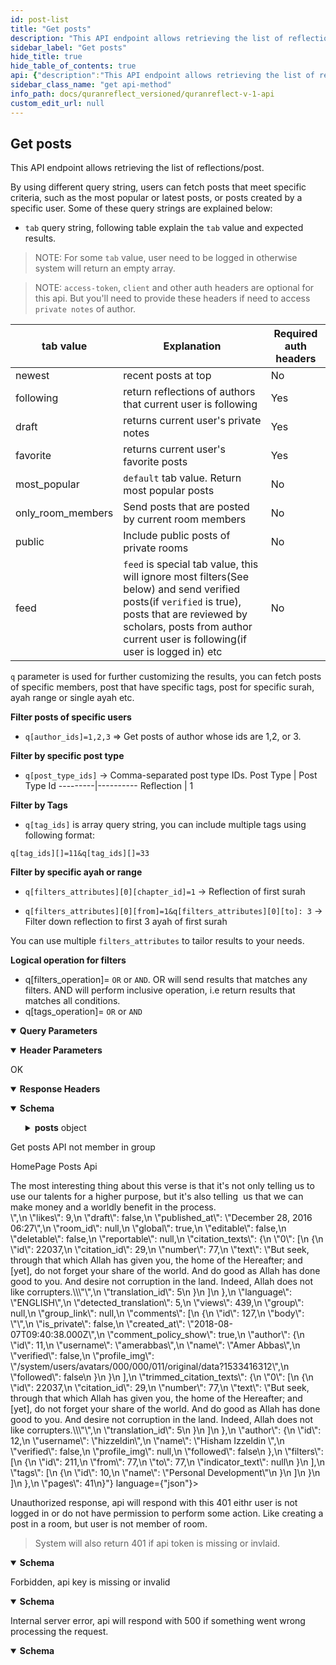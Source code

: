 ```yaml
---
id: post-list
title: "Get posts"
description: "This API endpoint allows retrieving the list of reflections/post."
sidebar_label: "Get posts"
hide_title: true
hide_table_of_contents: true
api: {"description":"This API endpoint allows retrieving the list of reflections/post.\n \nBy using different query string, users can fetch posts that meet specific criteria, such as the most popular or latest posts, or posts created by a specific user. Some of these query strings are explained below:\n\n\n- `tab` query string, following table explain the `tab` value and expected results. \n\n> NOTE: For some `tab` value, user need to be logged in otherwise system will return an empty array. \n\n> NOTE: `access-token`, `client` and other auth headers are optional for this api. But you'll need to provide these headers if need to access `private notes` of author.\n \n tab value | Explanation | Required auth headers\n---------|----------|---------\n newest  | recent posts at top | No\n following | return reflections of authors that current user is following | Yes\n draft | returns current user's private notes | Yes\n favorite | returns current user's favorite posts | Yes\n most_popular | `default` tab value. Return most popular posts | No \n only_room_members | Send posts that are posted by current room members | No\n public | Include public posts of private rooms | No\n feed | `feed` is special tab value, this will ignore most filters(See below) and send verified posts(if `verified` is true), posts that are reviewed by scholars, posts from author current user is following(if user is logged in) etc | No \n \n`q` parameter is used for further customizing the results, you can fetch posts of specific members, post that have specific tags, post for specific surah, ayah range or single ayah etc. \n\n**Filter posts of specific users**\n- `q[author_ids]=1,2,3` => Get posts of author whose ids are 1,2, or 3.\n\n**Filter by specific post type**\n- `q[post_type_ids]` -> Comma-separated post type IDs.\nPost Type | Post Type Id\n---------|----------\n Reflection  | 1\n\n**Filter by Tags**\n- `q[tag_ids]` is array query string, you can include multiple tags using following format:\n\n`q[tag_ids][]=11&q[tag_ids][]=33`\n\n**Filter by specific ayah or range**\n- `q[filters_attributes][0][chapter_id]=1` -> Reflection of first surah\n\n- `q[filters_attributes][0][from]=1&q[filters_attributes][0][to]: 3` -> Filter down reflection to first 3 ayah of first surah\n\nYou can use multiple `filters_attributes` to tailor results to your needs.\n\n**Logical operation for filters**\n- q[filters_operation]= `OR` or `AND`. OR will send results that matches any filters. AND will perform inclusive operation, i.e return results that matches all conditions.\n- q[tags_operation]= `OR` or `AND`\n","parameters":[{"name":"access-token","in":"header","schema":{"type":"string"},"description":"user access token"},{"name":"client","in":"header","schema":{"type":"string"},"description":"client access token"},{"name":"expiry","in":"header","schema":{"type":"string"},"example":"1531315250","description":"timestamp of token expiry"},{"name":"token-type","in":"header","schema":{"type":"string"},"example":"Bearer","description":"access token type"},{"name":"uid","in":"header","schema":{"type":"string"},"example":"user@quranreflect.com","description":"user uid"},{"name":"client_auth_token","in":"query","required":true,"schema":{"type":"string"},"description":"Client API token"},{"schema":{"type":"boolean","default":"false"},"in":"query","name":"verified","description":"If `true` system will send verified reflections"},{"schema":{"type":"string","default":"en"},"in":"query","name":"lang","description":"Comma separated list of iso codes of languages, use this if you want to fetch posts in specific language."},{"schema":{"type":"string"},"in":"query","name":"updated_since","description":"Get posts that are updated after given date"},{"schema":{"type":"boolean","default":"false"},"in":"query","name":"exact_ayah","description":"Get post for exact ayah, normally system will include posts for ayah range"},{"schema":{"type":"boolean"},"in":"query","name":"within_range","description":"Get posts for ayahs that are within give filter range"},{"schema":{"type":"string"},"in":"query","name":"q","description":"See above description "},{"schema":{"type":"boolean"},"in":"query","name":"scholar","description":"Include scholars post"},{"schema":{"type":"boolean"},"in":"query","name":"student","description":"Include student of knowledge member's post"},{"schema":{"type":"boolean"},"in":"query","name":"verified","description":"shortcut if you need posts from scholars and student of knowledge members"},{"schema":{"type":"string","enum":["newest","following","draft","favorite","most_popular","only_room_members","public","feed"]},"in":"query","name":"tab","description":"see description about tab above"}],"responses":{"200":{"description":"OK","headers":{},"content":{"application/json":{"schema":{"type":"object","properties":{"posts":{"type":"object","properties":{"posts":{"type":"array","items":{"type":"object","x-examples":{"Example 1":{"id":442,"body":"i love #allah and #quran","likes":0,"draft":false,"published_at":"June 25, 2018 19:26","room_id":null,"global":true,"editable":true,"deletable":true,"reportable":false,"estimated_reading_time":55018.9,"citation_texts":{"0":[{"id":12480,"citation_id":3,"number":1,"text":"بسم الله الرحمن الرحيم الم","translation_id":1}],"1":[{"id":13149,"citation_id":6,"number":8,"text":"يا أيها الذين آمنوا كونوا قوامين لله شهداء بالقسط ولا يجرمنكم شنآن قوم على ألا تعدلوا اعدلوا هو أقرب للتقوى واتقوا الله إن الله خبير بما تعملون","translation_id":1},{"id":13150,"citation_id":6,"number":9,"text":"وعد الله الذين آمنوا وعملوا الصالحات لهم مغفرة وأجر عظيم","translation_id":1},{"id":13151,"citation_id":6,"number":10,"text":"والذين كفروا وكذبوا بآياتنا أولئك أصحاب الجحيم","translation_id":1},{"id":13152,"citation_id":6,"number":11,"text":"يا أيها الذين آمنوا اذكروا نعمت الله عليكم إذ هم قوم أن يبسطوا إليكم أيديهم فكف أيديهم عنكم واتقوا الله وعلى الله فليتوكل المؤمنون","translation_id":1}]},"language":"ARABIC","detected_translation":1,"views":0,"group":null,"group_link":null,"comments":[],"liked":false,"author":{"id":4,"username":"amerabbas","name":"Amer","verified":false,"profile_img":"/avatar/150/16a085/AMER"},"filters":[{"id":356,"from":null,"to":null,"indicator_text":"surah-3"},{"id":357,"from":1,"to":1,"indicator_text":"surah-2-1"},{"id":358,"from":8,"to":11,"indicator_text":"surah-5-8:11"}],"tags":[{"id":5,"name":"Zohd"},{"id":17,"name":"Allah"},{"id":25,"name":"quran"}]}},"title":"Post","description":"Post/Reflection model","properties":{"id":{"type":"integer","description":"The ID of the post."},"body":{"type":"string","description":"the post text\n"},"likes":{"type":"integer","description":"The number of likes."},"draft":{"type":"boolean","description":"Whether the post should be publicly viewed or not."},"published_at":{"type":"string","description":"The date the post was published at. Format of the date is `MMMM dd, yyyy HH:mm`"},"room_id":{"nullable":true},"global":{"type":"boolean","description":"Whether the post is global or not. A post inside a room can be set to global and becomes visible to everyone."},"editable":{"type":"boolean","description":"Whether the post is editable or not. It will be `true` if the post belongs to the current user."},"deletable":{"type":"boolean","description":"Whether the post is deletable or not. It will be `true` if the post belongs to the current user."},"reportable":{"type":"boolean","description":"Whether the current user can report the post or not."},"citation_texts":{"type":"array","items":{"type":"object","x-examples":{"Example 1":{"id":13,"text":"˹Remember˺ when Joseph said to his father, “O my dear father! Indeed I dreamt of eleven stars, and the sun, and the moon—I saw them prostrating to me!” - Joseph/4","translated_name":"Joseph","from":4,"to":4,"translation_id":5,"klass":"Citation"}},"title":"Citation","description":"QuranReflect Translation/Citation model.","properties":{"id":{"type":"integer"},"text":{"type":"string","description":"translation text"},"translated_name":{"type":"string","description":"name of the translation"},"from":{"type":"integer","description":"from ayah number"},"to":{"type":"integer","description":"to ayah number"},"translation_id":{"type":"integer"}}}},"language":{"type":"string","description":"The language of the post."},"detected_translation":{"type":"integer"},"views":{"type":"integer","description":"The number of views."},"group":{"nullable":true},"group_link":{"nullable":true},"comments":{"type":"array","items":{"type":"object"}},"liked":{"type":"boolean"},"author":{"type":"object","properties":{"id":{"type":"integer"},"username":{"type":"string"},"name":{"type":"string"},"verified":{"type":"boolean"},"profile_img":{"type":"string"}}},"filters":{"type":"array","items":{"type":"object","properties":{"id":{"type":"integer"},"from":{"type":"integer","nullable":true},"to":{"type":"integer","nullable":true},"indicator_text":{"type":"string"}}}},"tags":{"type":"array","items":{"title":"Tag","x-stoplight":{"id":"5nld22q7fx12x"},"type":"object","description":"QuranReflect Tag model.","properties":{"id":{"type":"integer"},"name":{"type":"string","description":"the #tag"}},"x-examples":{"Example 1":{"id":1,"name":"Quran"}}}},"estimated_reading_time":{"type":"number","example":55018.9,"default":0,"format":"float","description":"The average time it takes to read the post"}}}}}}}},"examples":{"example-0":{"summary":"Get posts API not member in group","value":{"success":false,"message":"You are not member of this group!"}},"example-2":{"summary":"HomePage Posts Api","value":{"posts":{"posts":[{"id":8,"body":"<div>The most interesting thing about this verse is that it's not only telling us to use our talents for a higher purpose, but it's also telling &nbsp;us that we can make money and a worldly benefit in the process.</div>","likes":9,"draft":false,"published_at":"December 28, 2016 06:27","room_id":null,"global":true,"editable":false,"deletable":false,"reportable":null,"citation_texts":{"0":[{"id":22037,"citation_id":29,"number":77,"text":"But seek, through that which Allah has given you, the home of the Hereafter; and [yet], do not forget your share of the world. And do good as Allah has done good to you. And desire not corruption in the land. Indeed, Allah does not like corrupters.\"","translation_id":5}]},"language":"ENGLISH","detected_translation":5,"views":439,"group":null,"group_link":null,"comments":[{"id":127,"body":"","is_private":false,"created_at":"2018-08-07T09:40:38.000Z","comment_policy_show":true,"author":{"id":11,"username":"amerabbas","name":"Amer Abbas","verified":false,"profile_img":"/system/users/avatars/000/000/011/original/data?1533416312","followed":false}}],"trimmed_citation_texts":{"0":[{"id":22037,"citation_id":29,"number":77,"text":"But seek, through that which Allah has given you, the home of the Hereafter; and [yet], do not forget your share of the world. And do good as Allah has done good to you. And desire not corruption in the land. Indeed, Allah does not like corrupters.\"","translation_id":5}]},"author":{"id":12,"username":"hizzeldin","name":"Hisham Izzeldin ","verified":false,"profile_img":null,"followed":false},"filters":[{"id":211,"from":77,"to":77,"indicator_text":null}],"tags":[{"id":10,"name":"Personal Development"}]}]},"pages":41}}}}}},"401":{"description":"Unauthorized response, api will respond with this 401 eithr user is not logged in or do not have permission to perform some action. Like creating a post in a room, but user is not member of room.\n\n> System will also return 401 if api token is missing or invlaid.","content":{"application/json":{"schema":{"type":"object","x-examples":{"Example 1":{"errors":["You need to sign in or sign up before continuing."]}},"properties":{"errors":{"type":"array","items":{"type":"string"}},"status":{"type":"integer","default":401},"success":{"type":"boolean","default":false}}},"examples":{"not logged in":{"value":{"errors":["You need to sign in or sign up before continuing."],"success":false}},"missing or invalid api key":{"value":{"message":"You don't have permission!","status":401,"success":false}}}}}},"403":{"description":"Forbidden, api key is missing or invalid","content":{"application/json":{"schema":{"type":"object","properties":{"success":{"type":"boolean","default":false},"message":{"type":"string"},"status":{"type":"integer","default":401}}},"examples":{"Example 1":{"value":{"success":false,"message":"You don't have permission!"}}}}}},"500":{"description":"Internal server error, api will respond with 500 if something went wrong processing the request.","content":{"application/json":{"schema":{"type":"object","properties":{"success":{"type":"boolean","default":false},"message":{"type":"string","default":"internal server error","description":"error message"}},"required":["success","message"]}}}}},"tags":["Posts"],"operationId":"post-list","method":"get","path":"/v1/posts","servers":[{"url":"https://quranreflect.com","description":"Production"}],"securitySchemes":{"apikey":{"name":"client_auth_token","type":"apiKey","in":"query"}},"info":{"title":"QuranReflect V1 API","description":"QuranReflect V1 APIs allows your app to interact with https://quranreflect.com resources. \n\n ## Getting started \n\n Our APIs are not public and require an API key. Please contact us via email `amer@qreflect.com` to get yours. \n\n ## User-specific APIs  \n\n All user-specific APIs (For example [Creating a post](/docs/quranreflect_versioned/quranreflect-v-1-api)) require the following headers:  \n\n - `access-token` the user access token, this token can be changed with every request. \n\n - `token-type`  value should always be `Bearer`. \n\n - `client` the client token, this too can be changed with every request. \n\n - `expiry` unix timestamp (in seconds) to indicate when access token will expire. \n\n - `uid` user's unique identifier. \n\n - `Authorization`: complete authorization header. Sample value `Bearer eyJhY2Nlc3MtdG9rZW4iOiJ4cjBrb3g1eXdVM3JrelVMZjhVUzlBIiwidG9rZW4tdHlwZSI6IkJlYXJlciIsImNsaWVudCI6IkpQeFJCRTloVmRBbDlTX1BVdEhJN2ciLCJleHBpcnkiOiIxNzA1OTQwNTQ3IiwidWlkIjoiYW1lci5hYmJhc0BtYWlsaW5hdG9yLmNvbSJ9`. \n\n The values of `access-token`, `client`, `expiry`, and `uid` headers will be returned in the response of [User Sign in API](/docs/quranreflect_versioned/user-signin).","version":"1.0.0"},"postman":{"name":"Get posts","description":{"content":"This API endpoint allows retrieving the list of reflections/post.\n \nBy using different query string, users can fetch posts that meet specific criteria, such as the most popular or latest posts, or posts created by a specific user. Some of these query strings are explained below:\n\n\n- `tab` query string, following table explain the `tab` value and expected results. \n\n> NOTE: For some `tab` value, user need to be logged in otherwise system will return an empty array. \n\n> NOTE: `access-token`, `client` and other auth headers are optional for this api. But you'll need to provide these headers if need to access `private notes` of author.\n \n tab value | Explanation | Required auth headers\n---------|----------|---------\n newest  | recent posts at top | No\n following | return reflections of authors that current user is following | Yes\n draft | returns current user's private notes | Yes\n favorite | returns current user's favorite posts | Yes\n most_popular | `default` tab value. Return most popular posts | No \n only_room_members | Send posts that are posted by current room members | No\n public | Include public posts of private rooms | No\n feed | `feed` is special tab value, this will ignore most filters(See below) and send verified posts(if `verified` is true), posts that are reviewed by scholars, posts from author current user is following(if user is logged in) etc | No \n \n`q` parameter is used for further customizing the results, you can fetch posts of specific members, post that have specific tags, post for specific surah, ayah range or single ayah etc. \n\n**Filter posts of specific users**\n- `q[author_ids]=1,2,3` => Get posts of author whose ids are 1,2, or 3.\n\n**Filter by specific post type**\n- `q[post_type_ids]` -> Comma-separated post type IDs.\nPost Type | Post Type Id\n---------|----------\n Reflection  | 1\n\n**Filter by Tags**\n- `q[tag_ids]` is array query string, you can include multiple tags using following format:\n\n`q[tag_ids][]=11&q[tag_ids][]=33`\n\n**Filter by specific ayah or range**\n- `q[filters_attributes][0][chapter_id]=1` -> Reflection of first surah\n\n- `q[filters_attributes][0][from]=1&q[filters_attributes][0][to]: 3` -> Filter down reflection to first 3 ayah of first surah\n\nYou can use multiple `filters_attributes` to tailor results to your needs.\n\n**Logical operation for filters**\n- q[filters_operation]= `OR` or `AND`. OR will send results that matches any filters. AND will perform inclusive operation, i.e return results that matches all conditions.\n- q[tags_operation]= `OR` or `AND`\n","type":"text/plain"},"url":{"path":["v1","posts"],"host":["{{baseUrl}}"],"query":[{"disabled":false,"description":{"content":"(Required) Client API token","type":"text/plain"},"key":"client_auth_token","value":""},{"disabled":false,"description":{"content":"If `true` system will send verified reflections","type":"text/plain"},"key":"verified","value":""},{"disabled":false,"description":{"content":"Comma separated list of iso codes of languages, use this if you want to fetch posts in specific language.","type":"text/plain"},"key":"lang","value":""},{"disabled":false,"description":{"content":"Get posts that are updated after given date","type":"text/plain"},"key":"updated_since","value":""},{"disabled":false,"description":{"content":"Get post for exact ayah, normally system will include posts for ayah range","type":"text/plain"},"key":"exact_ayah","value":""},{"disabled":false,"description":{"content":"Get posts for ayahs that are within give filter range","type":"text/plain"},"key":"within_range","value":""},{"disabled":false,"description":{"content":"See above description ","type":"text/plain"},"key":"q","value":""},{"disabled":false,"description":{"content":"Include scholars post","type":"text/plain"},"key":"scholar","value":""},{"disabled":false,"description":{"content":"Include student of knowledge member's post","type":"text/plain"},"key":"student","value":""},{"disabled":false,"description":{"content":"shortcut if you need posts from scholars and student of knowledge members","type":"text/plain"},"key":"verified","value":""},{"disabled":false,"description":{"content":"see description about tab above","type":"text/plain"},"key":"tab","value":""}],"variable":[]},"header":[{"disabled":false,"description":{"content":"user access token","type":"text/plain"},"key":"access-token","value":""},{"disabled":false,"description":{"content":"client access token","type":"text/plain"},"key":"client","value":""},{"disabled":false,"description":{"content":"timestamp of token expiry","type":"text/plain"},"key":"expiry","value":""},{"disabled":false,"description":{"content":"access token type","type":"text/plain"},"key":"token-type","value":""},{"disabled":false,"description":{"content":"user uid","type":"text/plain"},"key":"uid","value":""},{"key":"Accept","value":"application/json"}],"method":"GET"}}
sidebar_class_name: "get api-method"
info_path: docs/quranreflect_versioned/quranreflect-v-1-api
custom_edit_url: null
---
```



## Get posts



This API endpoint allows retrieving the list of reflections/post.
 
By using different query string, users can fetch posts that meet specific criteria, such as the most popular or latest posts, or posts created by a specific user. Some of these query strings are explained below:


- `tab` query string, following table explain the `tab` value and expected results. 

> NOTE: For some `tab` value, user need to be logged in otherwise system will return an empty array. 

> NOTE: `access-token`, `client` and other auth headers are optional for this api. But you'll need to provide these headers if need to access `private notes` of author.
 
 tab value | Explanation | Required auth headers
---------|----------|---------
 newest  | recent posts at top | No
 following | return reflections of authors that current user is following | Yes
 draft | returns current user's private notes | Yes
 favorite | returns current user's favorite posts | Yes
 most_popular | `default` tab value. Return most popular posts | No 
 only_room_members | Send posts that are posted by current room members | No
 public | Include public posts of private rooms | No
 feed | `feed` is special tab value, this will ignore most filters(See below) and send verified posts(if `verified` is true), posts that are reviewed by scholars, posts from author current user is following(if user is logged in) etc | No 
 
`q` parameter is used for further customizing the results, you can fetch posts of specific members, post that have specific tags, post for specific surah, ayah range or single ayah etc. 

**Filter posts of specific users**
- `q[author_ids]=1,2,3` =\> Get posts of author whose ids are 1,2, or 3.

**Filter by specific post type**
- `q[post_type_ids]` -\> Comma-separated post type IDs.
Post Type | Post Type Id
---------|----------
 Reflection  | 1

**Filter by Tags**
- `q[tag_ids]` is array query string, you can include multiple tags using following format:

`q[tag_ids][]=11&q[tag_ids][]=33`

**Filter by specific ayah or range**
- `q[filters_attributes][0][chapter_id]=1` -\> Reflection of first surah

- `q[filters_attributes][0][from]=1&q[filters_attributes][0][to]: 3` -\> Filter down reflection to first 3 ayah of first surah

You can use multiple `filters_attributes` to tailor results to your needs.

**Logical operation for filters**
- q[filters_operation]= `OR` or `AND`. OR will send results that matches any filters. AND will perform inclusive operation, i.e return results that matches all conditions.
- q[tags_operation]= `OR` or `AND`


<details style={{"marginBottom":"1rem"}} data-collapsed={false} open={true}><summary style={{}}><strong>Query Parameters</strong></summary><div><ul><ParamsItem className={"paramsItem"} param={{"name":"client_auth_token","in":"query","required":true,"schema":{"type":"string"},"description":"Client API token"}}></ParamsItem><ParamsItem className={"paramsItem"} param={{"schema":{"type":"boolean","default":"false"},"in":"query","name":"verified","description":"If `true` system will send verified reflections"}}></ParamsItem><ParamsItem className={"paramsItem"} param={{"schema":{"type":"string","default":"en"},"in":"query","name":"lang","description":"Comma separated list of iso codes of languages, use this if you want to fetch posts in specific language."}}></ParamsItem><ParamsItem className={"paramsItem"} param={{"schema":{"type":"string"},"in":"query","name":"updated_since","description":"Get posts that are updated after given date"}}></ParamsItem><ParamsItem className={"paramsItem"} param={{"schema":{"type":"boolean","default":"false"},"in":"query","name":"exact_ayah","description":"Get post for exact ayah, normally system will include posts for ayah range"}}></ParamsItem><ParamsItem className={"paramsItem"} param={{"schema":{"type":"boolean"},"in":"query","name":"within_range","description":"Get posts for ayahs that are within give filter range"}}></ParamsItem><ParamsItem className={"paramsItem"} param={{"schema":{"type":"string"},"in":"query","name":"q","description":"See above description "}}></ParamsItem><ParamsItem className={"paramsItem"} param={{"schema":{"type":"boolean"},"in":"query","name":"scholar","description":"Include scholars post"}}></ParamsItem><ParamsItem className={"paramsItem"} param={{"schema":{"type":"boolean"},"in":"query","name":"student","description":"Include student of knowledge member's post"}}></ParamsItem><ParamsItem className={"paramsItem"} param={{"schema":{"type":"boolean"},"in":"query","name":"verified","description":"shortcut if you need posts from scholars and student of knowledge members"}}></ParamsItem><ParamsItem className={"paramsItem"} param={{"schema":{"type":"string","enum":["newest","following","draft","favorite","most_popular","only_room_members","public","feed"]},"in":"query","name":"tab","description":"see description about tab above"}}></ParamsItem></ul></div></details><details style={{"marginBottom":"1rem"}} data-collapsed={false} open={true}><summary style={{}}><strong>Header Parameters</strong></summary><div><ul><ParamsItem className={"paramsItem"} param={{"name":"access-token","in":"header","schema":{"type":"string"},"description":"user access token"}}></ParamsItem><ParamsItem className={"paramsItem"} param={{"name":"client","in":"header","schema":{"type":"string"},"description":"client access token"}}></ParamsItem><ParamsItem className={"paramsItem"} param={{"name":"expiry","in":"header","schema":{"type":"string"},"example":"1531315250","description":"timestamp of token expiry"}}></ParamsItem><ParamsItem className={"paramsItem"} param={{"name":"token-type","in":"header","schema":{"type":"string"},"example":"Bearer","description":"access token type"}}></ParamsItem><ParamsItem className={"paramsItem"} param={{"name":"uid","in":"header","schema":{"type":"string"},"example":"user@quranreflect.com","description":"user uid"}}></ParamsItem></ul></div></details><div><ApiTabs><TabItem label={"200"} value={"200"}><div>

OK

</div><details style={{"textAlign":"left","marginBottom":"1rem"}} data-collaposed={true} open={false}><summary style={{}}><strong>Response Headers</strong></summary><ul style={{"marginLeft":"1rem"}}></ul></details><div><MimeTabs schemaType={"response"}><TabItem label={"application/json"} value={"application/json"}><SchemaTabs><TabItem label={"Schema"} value={"Schema"}><details style={{}} data-collapsed={false} open={true}><summary style={{"textAlign":"left"}}><strong>Schema</strong></summary><div style={{"textAlign":"left","marginLeft":"1rem"}}></div><ul style={{"marginLeft":"1rem"}}><SchemaItem collapsible={true} className={"schemaItem"}><details style={{}}><summary style={{}}><strong>posts</strong><span style={{"opacity":"0.6"}}> object</span></summary><div style={{"marginLeft":"1rem"}}><SchemaItem collapsible={true} className={"schemaItem"}><details style={{}}><summary style={{}}><strong>posts</strong><span style={{"opacity":"0.6"}}> object[]</span></summary><div style={{"marginLeft":"1rem"}}><li><div style={{"fontSize":"var(--ifm-code-font-size)","opacity":"0.6","marginLeft":"-.5rem","paddingBottom":".5rem"}}>Array [</div></li><SchemaItem collapsible={false} name={"id"} required={false} schemaName={"integer"} qualifierMessage={undefined} schema={{"type":"integer","description":"The ID of the post."}}></SchemaItem><SchemaItem collapsible={false} name={"body"} required={false} schemaName={"string"} qualifierMessage={undefined} schema={{"type":"string","description":"the post text\n"}}></SchemaItem><SchemaItem collapsible={false} name={"likes"} required={false} schemaName={"integer"} qualifierMessage={undefined} schema={{"type":"integer","description":"The number of likes."}}></SchemaItem><SchemaItem collapsible={false} name={"draft"} required={false} schemaName={"boolean"} qualifierMessage={undefined} schema={{"type":"boolean","description":"Whether the post should be publicly viewed or not."}}></SchemaItem><SchemaItem collapsible={false} name={"published_at"} required={false} schemaName={"string"} qualifierMessage={undefined} schema={{"type":"string","description":"The date the post was published at. Format of the date is `MMMM dd, yyyy HH:mm`"}}></SchemaItem><SchemaItem collapsible={false} name={"room_id"} required={false} schemaName={""} qualifierMessage={undefined} schema={{"nullable":true}}></SchemaItem><SchemaItem collapsible={false} name={"global"} required={false} schemaName={"boolean"} qualifierMessage={undefined} schema={{"type":"boolean","description":"Whether the post is global or not. A post inside a room can be set to global and becomes visible to everyone."}}></SchemaItem><SchemaItem collapsible={false} name={"editable"} required={false} schemaName={"boolean"} qualifierMessage={undefined} schema={{"type":"boolean","description":"Whether the post is editable or not. It will be `true` if the post belongs to the current user."}}></SchemaItem><SchemaItem collapsible={false} name={"deletable"} required={false} schemaName={"boolean"} qualifierMessage={undefined} schema={{"type":"boolean","description":"Whether the post is deletable or not. It will be `true` if the post belongs to the current user."}}></SchemaItem><SchemaItem collapsible={false} name={"reportable"} required={false} schemaName={"boolean"} qualifierMessage={undefined} schema={{"type":"boolean","description":"Whether the current user can report the post or not."}}></SchemaItem><SchemaItem collapsible={true} className={"schemaItem"}><details style={{}}><summary style={{}}><strong>citation_texts</strong><span style={{"opacity":"0.6"}}> object[]</span></summary><div style={{"marginLeft":"1rem"}}><li><div style={{"fontSize":"var(--ifm-code-font-size)","opacity":"0.6","marginLeft":"-.5rem","paddingBottom":".5rem"}}>Array [</div></li><SchemaItem collapsible={false} name={"id"} required={false} schemaName={"integer"} qualifierMessage={undefined} schema={{"type":"integer"}}></SchemaItem><SchemaItem collapsible={false} name={"text"} required={false} schemaName={"string"} qualifierMessage={undefined} schema={{"type":"string","description":"translation text"}}></SchemaItem><SchemaItem collapsible={false} name={"translated_name"} required={false} schemaName={"string"} qualifierMessage={undefined} schema={{"type":"string","description":"name of the translation"}}></SchemaItem><SchemaItem collapsible={false} name={"from"} required={false} schemaName={"integer"} qualifierMessage={undefined} schema={{"type":"integer","description":"from ayah number"}}></SchemaItem><SchemaItem collapsible={false} name={"to"} required={false} schemaName={"integer"} qualifierMessage={undefined} schema={{"type":"integer","description":"to ayah number"}}></SchemaItem><SchemaItem collapsible={false} name={"translation_id"} required={false} schemaName={"integer"} qualifierMessage={undefined} schema={{"type":"integer"}}></SchemaItem><li><div style={{"fontSize":"var(--ifm-code-font-size)","opacity":"0.6","marginLeft":"-.5rem"}}>]</div></li></div></details></SchemaItem><SchemaItem collapsible={false} name={"language"} required={false} schemaName={"string"} qualifierMessage={undefined} schema={{"type":"string","description":"The language of the post."}}></SchemaItem><SchemaItem collapsible={false} name={"detected_translation"} required={false} schemaName={"integer"} qualifierMessage={undefined} schema={{"type":"integer"}}></SchemaItem><SchemaItem collapsible={false} name={"views"} required={false} schemaName={"integer"} qualifierMessage={undefined} schema={{"type":"integer","description":"The number of views."}}></SchemaItem><SchemaItem collapsible={false} name={"group"} required={false} schemaName={""} qualifierMessage={undefined} schema={{"nullable":true}}></SchemaItem><SchemaItem collapsible={false} name={"group_link"} required={false} schemaName={""} qualifierMessage={undefined} schema={{"nullable":true}}></SchemaItem><SchemaItem collapsible={false} name={"comments"} required={false} schemaName={"object[]"} qualifierMessage={undefined} schema={{"type":"array","items":{"type":"object"}}}></SchemaItem><SchemaItem collapsible={false} name={"liked"} required={false} schemaName={"boolean"} qualifierMessage={undefined} schema={{"type":"boolean"}}></SchemaItem><SchemaItem collapsible={true} className={"schemaItem"}><details style={{}}><summary style={{}}><strong>author</strong><span style={{"opacity":"0.6"}}> object</span></summary><div style={{"marginLeft":"1rem"}}><SchemaItem collapsible={false} name={"id"} required={false} schemaName={"integer"} qualifierMessage={undefined} schema={{"type":"integer"}}></SchemaItem><SchemaItem collapsible={false} name={"username"} required={false} schemaName={"string"} qualifierMessage={undefined} schema={{"type":"string"}}></SchemaItem><SchemaItem collapsible={false} name={"name"} required={false} schemaName={"string"} qualifierMessage={undefined} schema={{"type":"string"}}></SchemaItem><SchemaItem collapsible={false} name={"verified"} required={false} schemaName={"boolean"} qualifierMessage={undefined} schema={{"type":"boolean"}}></SchemaItem><SchemaItem collapsible={false} name={"profile_img"} required={false} schemaName={"string"} qualifierMessage={undefined} schema={{"type":"string"}}></SchemaItem></div></details></SchemaItem><SchemaItem collapsible={true} className={"schemaItem"}><details style={{}}><summary style={{}}><strong>filters</strong><span style={{"opacity":"0.6"}}> object[]</span></summary><div style={{"marginLeft":"1rem"}}><li><div style={{"fontSize":"var(--ifm-code-font-size)","opacity":"0.6","marginLeft":"-.5rem","paddingBottom":".5rem"}}>Array [</div></li><SchemaItem collapsible={false} name={"id"} required={false} schemaName={"integer"} qualifierMessage={undefined} schema={{"type":"integer"}}></SchemaItem><SchemaItem collapsible={false} name={"from"} required={false} schemaName={"integer"} qualifierMessage={undefined} schema={{"type":"integer","nullable":true}}></SchemaItem><SchemaItem collapsible={false} name={"to"} required={false} schemaName={"integer"} qualifierMessage={undefined} schema={{"type":"integer","nullable":true}}></SchemaItem><SchemaItem collapsible={false} name={"indicator_text"} required={false} schemaName={"string"} qualifierMessage={undefined} schema={{"type":"string"}}></SchemaItem><li><div style={{"fontSize":"var(--ifm-code-font-size)","opacity":"0.6","marginLeft":"-.5rem"}}>]</div></li></div></details></SchemaItem><SchemaItem collapsible={true} className={"schemaItem"}><details style={{}}><summary style={{}}><strong>tags</strong><span style={{"opacity":"0.6"}}> object[]</span></summary><div style={{"marginLeft":"1rem"}}><li><div style={{"fontSize":"var(--ifm-code-font-size)","opacity":"0.6","marginLeft":"-.5rem","paddingBottom":".5rem"}}>Array [</div></li><SchemaItem collapsible={false} name={"id"} required={false} schemaName={"integer"} qualifierMessage={undefined} schema={{"type":"integer"}}></SchemaItem><SchemaItem collapsible={false} name={"name"} required={false} schemaName={"string"} qualifierMessage={undefined} schema={{"type":"string","description":"the #tag"}}></SchemaItem><li><div style={{"fontSize":"var(--ifm-code-font-size)","opacity":"0.6","marginLeft":"-.5rem"}}>]</div></li></div></details></SchemaItem><SchemaItem collapsible={false} name={"estimated_reading_time"} required={false} schemaName={"float"} qualifierMessage={undefined} schema={{"type":"number","example":55018.9,"default":0,"format":"float","description":"The average time it takes to read the post"}}></SchemaItem><li><div style={{"fontSize":"var(--ifm-code-font-size)","opacity":"0.6","marginLeft":"-.5rem"}}>]</div></li></div></details></SchemaItem></div></details></SchemaItem></ul></details></TabItem><TabItem label={"Example (from schema)"} value={"Example (from schema)"}><ResponseSamples responseExample={"{\n  \"posts\": {\n    \"posts\": [\n      {\n        \"id\": 0,\n        \"body\": \"string\",\n        \"likes\": 0,\n        \"draft\": true,\n        \"published_at\": \"string\",\n        \"global\": true,\n        \"editable\": true,\n        \"deletable\": true,\n        \"reportable\": true,\n        \"citation_texts\": [\n          {\n            \"id\": 0,\n            \"text\": \"string\",\n            \"translated_name\": \"string\",\n            \"from\": 0,\n            \"to\": 0,\n            \"translation_id\": 0\n          }\n        ],\n        \"language\": \"string\",\n        \"detected_translation\": 0,\n        \"views\": 0,\n        \"comments\": [\n          {}\n        ],\n        \"liked\": true,\n        \"author\": {\n          \"id\": 0,\n          \"username\": \"string\",\n          \"name\": \"string\",\n          \"verified\": true,\n          \"profile_img\": \"string\"\n        },\n        \"filters\": [\n          {\n            \"id\": 0,\n            \"from\": 0,\n            \"to\": 0,\n            \"indicator_text\": \"string\"\n          }\n        ],\n        \"tags\": [\n          {\n            \"id\": 0,\n            \"name\": \"string\"\n          }\n        ],\n        \"estimated_reading_time\": 55018.9\n      }\n    ]\n  }\n}"} language={"json"}></ResponseSamples></TabItem><TabItem label={"example-0"} value={"example-0"}><p> Get posts API not member in group</p><ResponseSamples responseExample={"{\n  \"success\": false,\n  \"message\": \"You are not member of this group!\"\n}"} language={"json"}></ResponseSamples></TabItem><TabItem label={"example-2"} value={"example-2"}><p> HomePage Posts Api</p><ResponseSamples responseExample={"{\n  \"posts\": {\n    \"posts\": [\n      {\n        \"id\": 8,\n        \"body\": \"<div>The most interesting thing about this verse is that it's not only telling us to use our talents for a higher purpose, but it's also telling &nbsp;us that we can make money and a worldly benefit in the process.</div>\",\n        \"likes\": 9,\n        \"draft\": false,\n        \"published_at\": \"December 28, 2016 06:27\",\n        \"room_id\": null,\n        \"global\": true,\n        \"editable\": false,\n        \"deletable\": false,\n        \"reportable\": null,\n        \"citation_texts\": {\n          \"0\": [\n            {\n              \"id\": 22037,\n              \"citation_id\": 29,\n              \"number\": 77,\n              \"text\": \"But seek, through that which Allah has given you, the home of the Hereafter; and [yet], do not forget your share of the world. And do good as Allah has done good to you. And desire not corruption in the land. Indeed, Allah does not like corrupters.\\\"\",\n              \"translation_id\": 5\n            }\n          ]\n        },\n        \"language\": \"ENGLISH\",\n        \"detected_translation\": 5,\n        \"views\": 439,\n        \"group\": null,\n        \"group_link\": null,\n        \"comments\": [\n          {\n            \"id\": 127,\n            \"body\": \"\",\n            \"is_private\": false,\n            \"created_at\": \"2018-08-07T09:40:38.000Z\",\n            \"comment_policy_show\": true,\n            \"author\": {\n              \"id\": 11,\n              \"username\": \"amerabbas\",\n              \"name\": \"Amer Abbas\",\n              \"verified\": false,\n              \"profile_img\": \"/system/users/avatars/000/000/011/original/data?1533416312\",\n              \"followed\": false\n            }\n          }\n        ],\n        \"trimmed_citation_texts\": {\n          \"0\": [\n            {\n              \"id\": 22037,\n              \"citation_id\": 29,\n              \"number\": 77,\n              \"text\": \"But seek, through that which Allah has given you, the home of the Hereafter; and [yet], do not forget your share of the world. And do good as Allah has done good to you. And desire not corruption in the land. Indeed, Allah does not like corrupters.\\\"\",\n              \"translation_id\": 5\n            }\n          ]\n        },\n        \"author\": {\n          \"id\": 12,\n          \"username\": \"hizzeldin\",\n          \"name\": \"Hisham Izzeldin \",\n          \"verified\": false,\n          \"profile_img\": null,\n          \"followed\": false\n        },\n        \"filters\": [\n          {\n            \"id\": 211,\n            \"from\": 77,\n            \"to\": 77,\n            \"indicator_text\": null\n          }\n        ],\n        \"tags\": [\n          {\n            \"id\": 10,\n            \"name\": \"Personal Development\"\n          }\n        ]\n      }\n    ]\n  },\n  \"pages\": 41\n}"} language={"json"}></ResponseSamples></TabItem></SchemaTabs></TabItem></MimeTabs></div></TabItem><TabItem label={"401"} value={"401"}><div>

Unauthorized response, api will respond with this 401 eithr user is not logged in or do not have permission to perform some action. Like creating a post in a room, but user is not member of room.

> System will also return 401 if api token is missing or invlaid.

</div><div><MimeTabs schemaType={"response"}><TabItem label={"application/json"} value={"application/json"}><SchemaTabs><TabItem label={"Schema"} value={"Schema"}><details style={{}} data-collapsed={false} open={true}><summary style={{"textAlign":"left"}}><strong>Schema</strong></summary><div style={{"textAlign":"left","marginLeft":"1rem"}}></div><ul style={{"marginLeft":"1rem"}}><SchemaItem collapsible={false} name={"errors"} required={false} schemaName={"string[]"} qualifierMessage={undefined} schema={{"type":"array","items":{"type":"string"}}}></SchemaItem><SchemaItem collapsible={false} name={"status"} required={false} schemaName={"integer"} qualifierMessage={undefined} schema={{"type":"integer","default":401}}></SchemaItem><SchemaItem collapsible={false} name={"success"} required={false} schemaName={"boolean"} qualifierMessage={undefined} schema={{"type":"boolean","default":false}}></SchemaItem></ul></details></TabItem><TabItem label={"Example (from schema)"} value={"Example (from schema)"}><ResponseSamples responseExample={"{\n  \"errors\": [\n    \"string\"\n  ],\n  \"status\": 401,\n  \"success\": false\n}"} language={"json"}></ResponseSamples></TabItem><TabItem label={"not logged in"} value={"not logged in"}><ResponseSamples responseExample={"{\n  \"errors\": [\n    \"You need to sign in or sign up before continuing.\"\n  ],\n  \"success\": false\n}"} language={"json"}></ResponseSamples></TabItem><TabItem label={"missing or invalid api key"} value={"missing or invalid api key"}><ResponseSamples responseExample={"{\n  \"message\": \"You don't have permission!\",\n  \"status\": 401,\n  \"success\": false\n}"} language={"json"}></ResponseSamples></TabItem></SchemaTabs></TabItem></MimeTabs></div></TabItem><TabItem label={"403"} value={"403"}><div>

Forbidden, api key is missing or invalid

</div><div><MimeTabs schemaType={"response"}><TabItem label={"application/json"} value={"application/json"}><SchemaTabs><TabItem label={"Schema"} value={"Schema"}><details style={{}} data-collapsed={false} open={true}><summary style={{"textAlign":"left"}}><strong>Schema</strong></summary><div style={{"textAlign":"left","marginLeft":"1rem"}}></div><ul style={{"marginLeft":"1rem"}}><SchemaItem collapsible={false} name={"success"} required={false} schemaName={"boolean"} qualifierMessage={undefined} schema={{"type":"boolean","default":false}}></SchemaItem><SchemaItem collapsible={false} name={"message"} required={false} schemaName={"string"} qualifierMessage={undefined} schema={{"type":"string"}}></SchemaItem><SchemaItem collapsible={false} name={"status"} required={false} schemaName={"integer"} qualifierMessage={undefined} schema={{"type":"integer","default":401}}></SchemaItem></ul></details></TabItem><TabItem label={"Example (from schema)"} value={"Example (from schema)"}><ResponseSamples responseExample={"{\n  \"success\": false,\n  \"message\": \"string\",\n  \"status\": 401\n}"} language={"json"}></ResponseSamples></TabItem><TabItem label={"Example 1"} value={"Example 1"}><ResponseSamples responseExample={"{\n  \"success\": false,\n  \"message\": \"You don't have permission!\"\n}"} language={"json"}></ResponseSamples></TabItem></SchemaTabs></TabItem></MimeTabs></div></TabItem><TabItem label={"500"} value={"500"}><div>

Internal server error, api will respond with 500 if something went wrong processing the request.

</div><div><MimeTabs schemaType={"response"}><TabItem label={"application/json"} value={"application/json"}><SchemaTabs><TabItem label={"Schema"} value={"Schema"}><details style={{}} data-collapsed={false} open={true}><summary style={{"textAlign":"left"}}><strong>Schema</strong></summary><div style={{"textAlign":"left","marginLeft":"1rem"}}></div><ul style={{"marginLeft":"1rem"}}><SchemaItem collapsible={false} name={"success"} required={true} schemaName={"boolean"} qualifierMessage={undefined} schema={{"type":"boolean","default":false}}></SchemaItem><SchemaItem collapsible={false} name={"message"} required={true} schemaName={"string"} qualifierMessage={undefined} schema={{"type":"string","default":"internal server error","description":"error message"}}></SchemaItem></ul></details></TabItem><TabItem label={"Example (from schema)"} value={"Example (from schema)"}><ResponseSamples responseExample={"{\n  \"success\": false,\n  \"message\": \"internal server error\"\n}"} language={"json"}></ResponseSamples></TabItem></SchemaTabs></TabItem></MimeTabs></div></TabItem></ApiTabs></div>
      